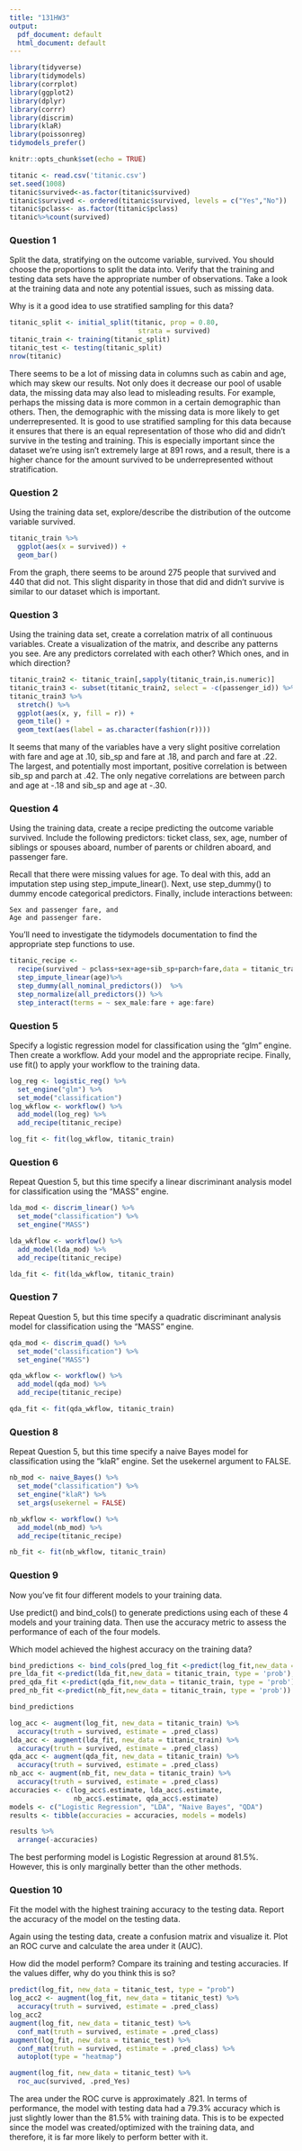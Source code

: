 ---
title: "131HW3"
output:
  pdf_document: default
  html_document: default
---
```{r,include = FALSE}
library(tidyverse)
library(tidymodels)
library(corrplot)
library(ggplot2)
library(dplyr)
library(corrr)
library(discrim)
library(klaR)
library(poissonreg)
tidymodels_prefer()
```
```{r setup, include=FALSE}
knitr::opts_chunk$set(echo = TRUE)
```
```{r, results = 'hide'}
titanic <- read.csv('titanic.csv')
set.seed(1008)
titanic$survived<-as.factor(titanic$survived)
titanic$survived <- ordered(titanic$survived, levels = c("Yes","No"))
titanic$pclass<- as.factor(titanic$pclass)
titanic%>%count(survived)

```
### Question 1   

Split the data, stratifying on the outcome variable, survived. You should choose the proportions to split the data into. Verify that the training and testing data sets have the appropriate number of observations. Take a look at the training data and note any potential issues, such as missing data.

Why is it a good idea to use stratified sampling for this data?

```{r}
titanic_split <- initial_split(titanic, prop = 0.80,
                                strata = survived)
titanic_train <- training(titanic_split)
titanic_test <- testing(titanic_split)
nrow(titanic)
```   
There seems to be a lot of missing data in columns such as cabin and age, which may skew our results. Not only does it decrease our pool of usable data, the missing data may also lead to misleading results. For example, perhaps the missing data is more common in a certain demographic than others. Then, the demographic with the missing data is more likely to get underrepresented. It is good to use stratified sampling for this data because it ensures that there is an equal representation of those who did and didn't survive in the testing and training. This is especially important since the dataset we're using isn't extremely large at 891 rows, and a result, there is a higher chance for the amount survived to be underrepresented without stratification.   

### Question 2   
Using the training data set, explore/describe the distribution of the outcome variable survived.   
```{r}
titanic_train %>% 
  ggplot(aes(x = survived)) +
  geom_bar()
```   
From the graph, there seems to be around 275 people that survived and 440 that did not. This slight disparity in those that did and didn't survive is similar to our dataset which is important.
   
### Question 3   
Using the training data set, create a correlation matrix of all continuous variables. Create a visualization of the matrix, and describe any patterns you see. Are any predictors correlated with each other? Which ones, and in which direction?   
```{r}
titanic_train2 <- titanic_train[,sapply(titanic_train,is.numeric)]
titanic_train3 <- subset(titanic_train2, select = -c(passenger_id)) %>%   correlate()
titanic_train3 %>%
  stretch() %>%
  ggplot(aes(x, y, fill = r)) +
  geom_tile() +
  geom_text(aes(label = as.character(fashion(r))))
```   
It seems that many of the variables have a very slight positive correlation with fare and age at .10, sib_sp and fare at .18, and parch and fare at .22. The largest, and potentially most important, positive correlation is between sib_sp and parch at .42. The only negative correlations are between parch and age at -.18 and sib_sp and age at -.30. 
   
### Question 4   
Using the training data, create a recipe predicting the outcome variable survived. Include the following predictors: ticket class, sex, age, number of siblings or spouses aboard, number of parents or children aboard, and passenger fare.

Recall that there were missing values for age. To deal with this, add an imputation step using step_impute_linear(). Next, use step_dummy() to dummy encode categorical predictors. Finally, include interactions between:

    Sex and passenger fare, and
    Age and passenger fare.

You’ll need to investigate the tidymodels documentation to find the appropriate step functions to use.
```{r}
titanic_recipe <-
  recipe(survived ~ pclass+sex+age+sib_sp+parch+fare,data = titanic_train) %>%
  step_impute_linear(age)%>%
  step_dummy(all_nominal_predictors())  %>% 
  step_normalize(all_predictors()) %>%
  step_interact(terms = ~ sex_male:fare + age:fare)

```   
   
### Question 5 
Specify a logistic regression model for classification using the "glm" engine. Then create a workflow. Add your model and the appropriate recipe. Finally, use fit() to apply your workflow to the training data.
```{r}
log_reg <- logistic_reg() %>% 
  set_engine("glm") %>% 
  set_mode("classification")
log_wkflow <- workflow() %>% 
  add_model(log_reg) %>% 
  add_recipe(titanic_recipe)

log_fit <- fit(log_wkflow, titanic_train)
```
   
### Question 6
Repeat Question 5, but this time specify a linear discriminant analysis model for classification using the "MASS" engine.
```{r}
lda_mod <- discrim_linear() %>% 
  set_mode("classification") %>% 
  set_engine("MASS")

lda_wkflow <- workflow() %>% 
  add_model(lda_mod) %>% 
  add_recipe(titanic_recipe)

lda_fit <- fit(lda_wkflow, titanic_train)
```
    
### Question 7
Repeat Question 5, but this time specify a quadratic discriminant analysis model for classification using the "MASS" engine.

```{r}
qda_mod <- discrim_quad() %>% 
  set_mode("classification") %>% 
  set_engine("MASS")

qda_wkflow <- workflow() %>% 
  add_model(qda_mod) %>% 
  add_recipe(titanic_recipe)

qda_fit <- fit(qda_wkflow, titanic_train)
```

### Question 8
Repeat Question 5, but this time specify a naive Bayes model for classification using the "klaR" engine. Set the usekernel argument to FALSE.
```{r}
nb_mod <- naive_Bayes() %>% 
  set_mode("classification") %>% 
  set_engine("klaR") %>% 
  set_args(usekernel = FALSE) 

nb_wkflow <- workflow() %>% 
  add_model(nb_mod) %>% 
  add_recipe(titanic_recipe)

nb_fit <- fit(nb_wkflow, titanic_train)
```
   
### Question 9
Now you’ve fit four different models to your training data.

Use predict() and bind_cols() to generate predictions using each of these 4 models and your training data. Then use the accuracy metric to assess the performance of each of the four models.

Which model achieved the highest accuracy on the training data?
```{r,results = 'hide',warning = FALSE}
bind_predictions <- bind_cols(pred_log_fit <-predict(log_fit,new_data = titanic_train, type = 'prob'),
pre_lda_fit <-predict(lda_fit,new_data = titanic_train, type = 'prob'),
pred_qda_fit <-predict(qda_fit,new_data = titanic_train, type = 'prob'),
pred_nb_fit <-predict(nb_fit,new_data = titanic_train, type = 'prob'))
```
```{r}
bind_predictions
```
```{r,results = 'hide',warning = FALSE}
log_acc <- augment(log_fit, new_data = titanic_train) %>%
  accuracy(truth = survived, estimate = .pred_class)
lda_acc <- augment(lda_fit, new_data = titanic_train) %>%
  accuracy(truth = survived, estimate = .pred_class)
qda_acc <- augment(qda_fit, new_data = titanic_train) %>%
  accuracy(truth = survived, estimate = .pred_class)
nb_acc <- augment(nb_fit, new_data = titanic_train) %>%
  accuracy(truth = survived, estimate = .pred_class)
accuracies <- c(log_acc$.estimate, lda_acc$.estimate, 
                nb_acc$.estimate, qda_acc$.estimate)
models <- c("Logistic Regression", "LDA", "Naive Bayes", "QDA")
results <- tibble(accuracies = accuracies, models = models)
```
```{r}
results %>% 
  arrange(-accuracies)
```
    
The best performing model is Logistic Regression at around 81.5%. However, this is only marginally better than the other methods.

   
### Question 10
Fit the model with the highest training accuracy to the testing data. Report the accuracy of the model on the testing data.

Again using the testing data, create a confusion matrix and visualize it. Plot an ROC curve and calculate the area under it (AUC).

How did the model perform? Compare its training and testing accuracies. If the values differ, why do you think this is so?

```{r}
predict(log_fit, new_data = titanic_test, type = "prob")
log_acc2 <- augment(log_fit, new_data = titanic_test) %>%
  accuracy(truth = survived, estimate = .pred_class)
log_acc2
augment(log_fit, new_data = titanic_test) %>%
  conf_mat(truth = survived, estimate = .pred_class)
augment(log_fit, new_data = titanic_test) %>%
  conf_mat(truth = survived, estimate = .pred_class) %>%
  autoplot(type = "heatmap")

augment(log_fit, new_data = titanic_test) %>%
  roc_auc(survived, .pred_Yes)
```   

The area under the ROC curve is approximately .821. In terms of performance, the model with testing data had a 79.3% accuracy which is just slightly lower than the 81.5% with training data. This is to be expected since the model was created/optimized with the training data, and therefore, it is far more likely to perform better with it. 